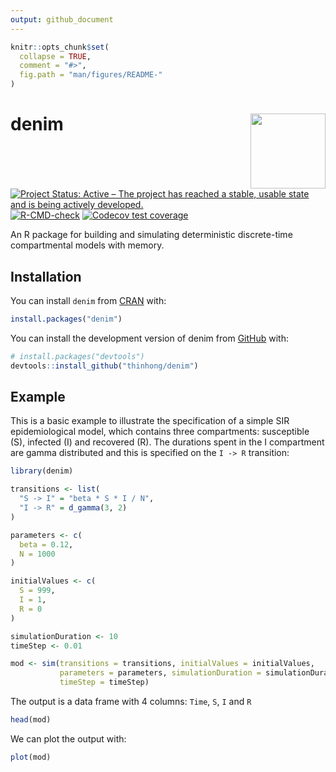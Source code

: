 ```yaml
---
output: github_document
---
```


<!-- README.md is generated from README.Rmd. Please edit that file -->

```r
knitr::opts_chunk$set(
  collapse = TRUE,
  comment = "#>",
  fig.path = "man/figures/README-"
)
```

# denim <img src="man/figures/logo.svg" align="right" width="120" />

<!-- badges: start -->
[![Project Status: Active – The project has reached a stable, usable state and is being actively developed.](https://www.repostatus.org/badges/latest/active.svg)](https://www.repostatus.org/#active)
[![R-CMD-check](https://github.com/thinhong/denim/actions/workflows/R-CMD-check.yaml/badge.svg)](https://github.com/thinhong/denim/actions/workflows/R-CMD-check.yaml)
[![Codecov test coverage](https://codecov.io/gh/thinhong/denim/branch/master/graph/badge.svg)](https://app.codecov.io/gh/thinhong/denim?branch=master)
<!-- badges: end -->

An R package for building and simulating deterministic discrete-time compartmental models with memory.

## Installation

You can install `denim` from [CRAN](https://cran.r-project.org) with:

``` r
install.packages("denim")
```

You can install the development version of denim from [GitHub](https://github.com/) with:

``` r
# install.packages("devtools")
devtools::install_github("thinhong/denim")
```

## Example

This is a basic example to illustrate the specification of a simple SIR epidemiological model, which contains three compartments: susceptible (S), infected (I) and recovered (R). The durations spent in the I compartment are gamma distributed and this is specified on the `I -> R` transition:

```r
library(denim)

transitions <- list(
  "S -> I" = "beta * S * I / N",
  "I -> R" = d_gamma(3, 2)
)

parameters <- c(
  beta = 0.12,
  N = 1000
)

initialValues <- c(
  S = 999, 
  I = 1, 
  R = 0
)

simulationDuration <- 10
timeStep <- 0.01

mod <- sim(transitions = transitions, initialValues = initialValues, 
           parameters = parameters, simulationDuration = simulationDuration, 
           timeStep = timeStep)
```

The output is a data frame with 4 columns: `Time`, `S`, `I` and `R`

```r
head(mod)
```

We can plot the output with:

```r
plot(mod)
```
